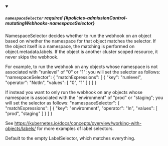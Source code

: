 


<details className="config-field" data-expandable="true" open>
<summary>

##### `namespaceSelector` <span className="config-field-required" data-required="false">required</span> <span className="config-field-type"></span> <span className="config-field-default"></span> <span className="config-field-enum"></span> {#policies-admissionControl-mutatingWebhooks-namespaceSelector}

NamespaceSelector decides whether to run the webhook on an object based
on whether the namespace for that object matches the selector. If the
object itself is a namespace, the matching is performed on
object.metadata.labels. If the object is another cluster scoped resource,
it never skips the webhook.

For example, to run the webhook on any objects whose namespace is not
associated with "runlevel" of "0" or "1";  you will set the selector as
follows:
"namespaceSelector": {
  "matchExpressions": [
    {
      "key": "runlevel",
      "operator": "NotIn",
      "values": [
        "0",
        "1"
      ]
    }
  ]
}

If instead you want to only run the webhook on any objects whose
namespace is associated with the "environment" of "prod" or "staging";
you will set the selector as follows:
"namespaceSelector": {
  "matchExpressions": [
    {
      "key": "environment",
      "operator": "In",
      "values": [
        "prod",
        "staging"
      ]
    }
  ]
}

See
https://kubernetes.io/docs/concepts/overview/working-with-objects/labels/
for more examples of label selectors.

Default to the empty LabelSelector, which matches everything.

</summary>

<PartialNamespaceselectorreference />


</details>
